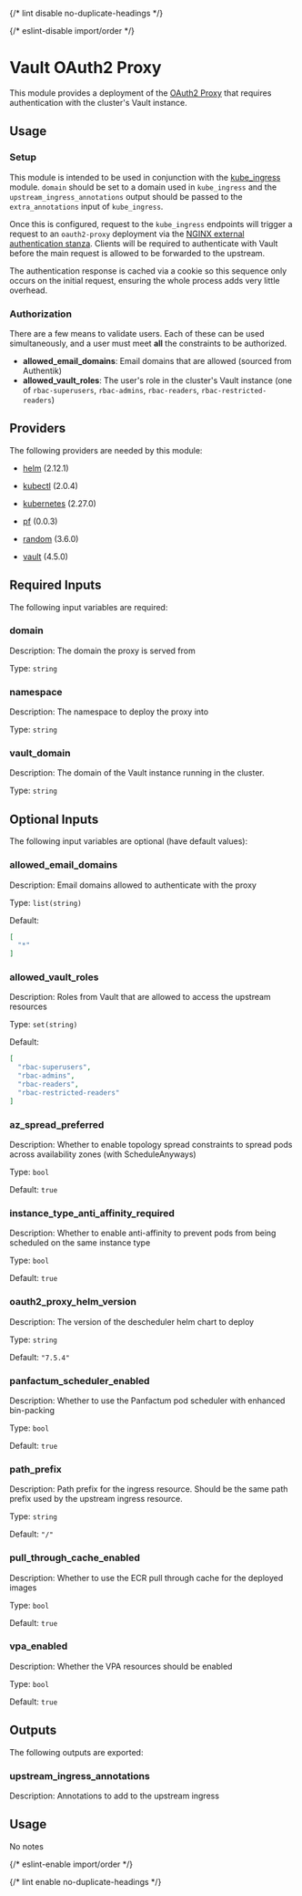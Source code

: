 
{/* lint disable no-duplicate-headings */}

{/* eslint-disable import/order */}

<ModuleHeader name="kube_vault_proxy" sourceHref="https://github.com/Panfactum/stack/tree/__PANFACTUM_VERSION_MAIN__/packages/infrastructure/kube_vault_proxy" status="stable" type="submodule" />

# Vault OAuth2 Proxy

This module provides a deployment of the [OAuth2 Proxy](https://github.com/oauth2-proxy/oauth2-proxy)
that requires authentication with the cluster's Vault instance.

## Usage

### Setup

This module is intended to be used in conjunction with the [kube\_ingress](/docs/main/reference/infrastructure-modules/submodule/kubernetes/kube_ingress)
module. `domain` should be set to a domain used in `kube_ingress` and the `upstream_ingress_annotations` output
should be passed to the `extra_annotations` input of `kube_ingress`.

Once this is configured, request to the `kube_ingress` endpoints will trigger a request to an `oauth2-proxy` deployment
via the [NGINX external authentication stanza](https://kubernetes.github.io/ingress-nginx/user-guide/nginx-configuration/annotations/#external-authentication). Clients will be required
to authenticate with Vault before the main request is allowed to be forwarded to the upstream.

The authentication response is cached via a cookie so this sequence only occurs on the initial request, ensuring
the whole process adds very little overhead.

### Authorization

There are a few means to validate users. Each of these can be used simultaneously, and a user must meet **all**
the constraints to be authorized.

* **allowed\_email\_domains**: Email domains that are allowed (sourced from Authentik)
* **allowed\_vault\_roles**: The user's role in the cluster's Vault instance (one of `rbac-superusers`, `rbac-admins`, `rbac-readers`, `rbac-restricted-readers`)

## Providers

The following providers are needed by this module:

* [helm](https://registry.terraform.io/providers/hashicorp/helm/2.12.1/docs) (2.12.1)

* [kubectl](https://registry.terraform.io/providers/alekc/kubectl/2.0.4/docs) (2.0.4)

* [kubernetes](https://registry.terraform.io/providers/hashicorp/kubernetes/2.27.0/docs) (2.27.0)

* [pf](https://registry.terraform.io/providers/panfactum/pf/0.0.3/docs) (0.0.3)

* [random](https://registry.terraform.io/providers/hashicorp/random/3.6.0/docs) (3.6.0)

* [vault](https://registry.terraform.io/providers/hashicorp/vault/4.5.0/docs) (4.5.0)

## Required Inputs

The following input variables are required:

### domain

Description: The domain the proxy is served from

Type: `string`

### namespace

Description: The namespace to deploy the proxy into

Type: `string`

### vault\_domain

Description: The domain of the Vault instance running in the cluster.

Type: `string`

## Optional Inputs

The following input variables are optional (have default values):

### allowed\_email\_domains

Description: Email domains allowed to authenticate with the proxy

Type: `list(string)`

Default:

```json
[
  "*"
]
```

### allowed\_vault\_roles

Description: Roles from Vault that are allowed to access the upstream resources

Type: `set(string)`

Default:

```json
[
  "rbac-superusers",
  "rbac-admins",
  "rbac-readers",
  "rbac-restricted-readers"
]
```

### az\_spread\_preferred

Description: Whether to enable topology spread constraints to spread pods across availability zones (with ScheduleAnyways)

Type: `bool`

Default: `true`

### instance\_type\_anti\_affinity\_required

Description: Whether to enable anti-affinity to prevent pods from being scheduled on the same instance type

Type: `bool`

Default: `true`

### oauth2\_proxy\_helm\_version

Description: The version of the descheduler helm chart to deploy

Type: `string`

Default: `"7.5.4"`

### panfactum\_scheduler\_enabled

Description: Whether to use the Panfactum pod scheduler with enhanced bin-packing

Type: `bool`

Default: `true`

### path\_prefix

Description: Path prefix for the ingress resource. Should be the same path prefix used by the upstream ingress resource.

Type: `string`

Default: `"/"`

### pull\_through\_cache\_enabled

Description: Whether to use the ECR pull through cache for the deployed images

Type: `bool`

Default: `true`

### vpa\_enabled

Description: Whether the VPA resources should be enabled

Type: `bool`

Default: `true`

## Outputs

The following outputs are exported:

### upstream\_ingress\_annotations

Description: Annotations to add to the upstream ingress

## Usage

No notes

{/* eslint-enable import/order */}

{/* lint enable no-duplicate-headings */}
